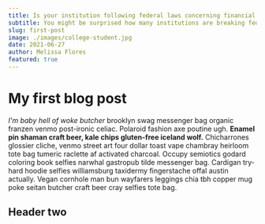 ```yaml
---
title: Is your institution following federal laws concerning financial aid?
subtitle: You might be surprised how many institutions are breaking federal laws unknowingly.
slug: first-post
image: ./images/college-student.jpg
date: 2021-06-27
author: Melissa Flores
featured: true
---
```


# My first blog post

_I'm baby hell of woke butcher_ brooklyn swag messenger bag organic franzen venmo post-ironic celiac. Polaroid fashion axe poutine ugh. **Enamel pin shaman craft beer, kale chips gluten-free iceland wolf.** Chicharrones glossier cliche, venmo street art four dollar toast vape chambray heirloom tote bag tumeric raclette af activated charcoal. Occupy semiotics godard coloring book selfies narwhal gastropub tilde messenger bag. Cardigan try-hard hoodie selfies williamsburg taxidermy fingerstache offal austin actually. Vegan cornhole man bun wayfarers leggings chia tbh copper mug poke seitan butcher craft beer cray selfies tote bag.

## Header two
